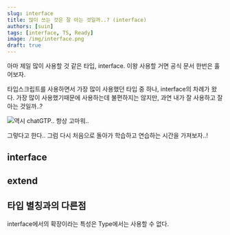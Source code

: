 ```yaml
---
slug: interface
title: 많이 쓰는 것은 잘 아는 것일까..? (interface)
authors: [suin]
tags: [interface, TS, Ready]
image: /img/interface.png
draft: true
---
```


아마 제일 많이 사용할 것 같은 타입, interface. 이왕 사용할 거면 공식 문서 한번은 훌어보자.

<!--truncate-->

<ThumNailImage src='/img/interface.png' alt='interface 이미지' />

타입스크립트를 사용하면서 가장 많이 사용했던 타입 중 하나, interface의 차례가 왔다.
가장 많이 사용했기때문에 사용하는데 불편하지는 않지만, 과연 내가 잘 사용하고 잘 아는 것일까..?

<Image url='/img/interface-data2.png' title='역시 chatGTP.. 항상 고마워..' />

그렇다고 한다.. 그럼 다시 처음으로 돌아가 학습하고 연습하는 시간을 가져보자..!

## interface

## extend

## 타입 별칭과의 다른점

interface에서의 확장이라는 특성은 Type에서는 사용할 수 없다.
